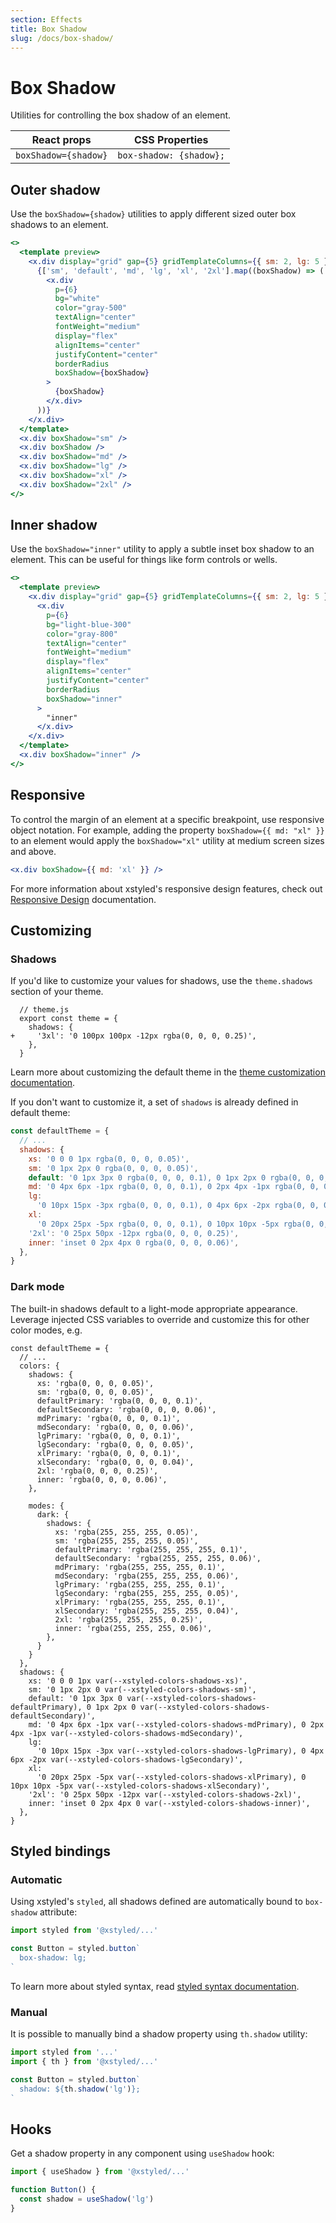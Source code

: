 ```yaml
---
section: Effects
title: Box Shadow
slug: /docs/box-shadow/
---
```


# Box Shadow

Utilities for controlling the box shadow of an element.

<carbon-ad />

| React props          | CSS Properties          |
| -------------------- | ----------------------- |
| `boxShadow={shadow}` | `box-shadow: {shadow};` |

## Outer shadow

Use the `boxShadow={shadow}` utilities to apply different sized outer box shadows to an element.

```jsx preview color=amber
<>
  <template preview>
    <x.div display="grid" gap={5} gridTemplateColumns={{ sm: 2, lg: 5 }} p={3}>
      {['sm', 'default', 'md', 'lg', 'xl', '2xl'].map((boxShadow) => (
        <x.div
          p={6}
          bg="white"
          color="gray-500"
          textAlign="center"
          fontWeight="medium"
          display="flex"
          alignItems="center"
          justifyContent="center"
          borderRadius
          boxShadow={boxShadow}
        >
          {boxShadow}
        </x.div>
      ))}
    </x.div>
  </template>
  <x.div boxShadow="sm" />
  <x.div boxShadow />
  <x.div boxShadow="md" />
  <x.div boxShadow="lg" />
  <x.div boxShadow="xl" />
  <x.div boxShadow="2xl" />
</>
```

## Inner shadow

Use the `boxShadow="inner"` utility to apply a subtle inset box shadow to an element. This can be useful for things like form controls or wells.

```jsx preview color=light-blue
<>
  <template preview>
    <x.div display="grid" gap={5} gridTemplateColumns={{ sm: 2, lg: 5 }} p={3}>
      <x.div
        p={6}
        bg="light-blue-300"
        color="gray-800"
        textAlign="center"
        fontWeight="medium"
        display="flex"
        alignItems="center"
        justifyContent="center"
        borderRadius
        boxShadow="inner"
      >
        "inner"
      </x.div>
    </x.div>
  </template>
  <x.div boxShadow="inner" />
</>
```

## Responsive

To control the margin of an element at a specific breakpoint, use responsive object notation. For example, adding the property `boxShadow={{ md: "xl" }}` to an element would apply the `boxShadow="xl"` utility at medium screen sizes and above.

```jsx
<x.div boxShadow={{ md: 'xl' }} />
```

For more information about xstyled's responsive design features, check out [Responsive Design](/docs/responsive-design/) documentation.

## Customizing

### Shadows

If you'd like to customize your values for shadows, use the `theme.shadows` section of your theme.

```diffjs
  // theme.js
  export const theme = {
    shadows: {
+     '3xl': '0 100px 100px -12px rgba(0, 0, 0, 0.25)',
    },
  }
```

Learn more about customizing the default theme in the [theme customization documentation](/docs/theme/).

If you don't want to customize it, a set of `shadows` is already defined in default theme:

```js
const defaultTheme = {
  // ...
  shadows: {
    xs: '0 0 0 1px rgba(0, 0, 0, 0.05)',
    sm: '0 1px 2px 0 rgba(0, 0, 0, 0.05)',
    default: '0 1px 3px 0 rgba(0, 0, 0, 0.1), 0 1px 2px 0 rgba(0, 0, 0, 0.06)',
    md: '0 4px 6px -1px rgba(0, 0, 0, 0.1), 0 2px 4px -1px rgba(0, 0, 0, 0.06)',
    lg:
      '0 10px 15px -3px rgba(0, 0, 0, 0.1), 0 4px 6px -2px rgba(0, 0, 0, 0.05)',
    xl:
      '0 20px 25px -5px rgba(0, 0, 0, 0.1), 0 10px 10px -5px rgba(0, 0, 0, 0.04)',
    '2xl': '0 25px 50px -12px rgba(0, 0, 0, 0.25)',
    inner: 'inset 0 2px 4px 0 rgba(0, 0, 0, 0.06)',
  },
}
```

### Dark mode

The built-in shadows default to a light-mode appropriate appearance. Leverage injected CSS variables to override and customize this for other color modes, e.g.

```tsx
const defaultTheme = {
  // ...
  colors: {
    shadows: {
      xs: 'rgba(0, 0, 0, 0.05)',
      sm: 'rgba(0, 0, 0, 0.05)',
      defaultPrimary: 'rgba(0, 0, 0, 0.1)',
      defaultSecondary: 'rgba(0, 0, 0, 0.06)',
      mdPrimary: 'rgba(0, 0, 0, 0.1)',
      mdSecondary: 'rgba(0, 0, 0, 0.06)',
      lgPrimary: 'rgba(0, 0, 0, 0.1)',
      lgSecondary: 'rgba(0, 0, 0, 0.05)',
      xlPrimary: 'rgba(0, 0, 0, 0.1)',
      xlSecondary: 'rgba(0, 0, 0, 0.04)',
      2xl: 'rgba(0, 0, 0, 0.25)',
      inner: 'rgba(0, 0, 0, 0.06)',
    },
    
    modes: {
      dark: {
        shadows: {
          xs: 'rgba(255, 255, 255, 0.05)',
          sm: 'rgba(255, 255, 255, 0.05)',
          defaultPrimary: 'rgba(255, 255, 255, 0.1)',
          defaultSecondary: 'rgba(255, 255, 255, 0.06)',
          mdPrimary: 'rgba(255, 255, 255, 0.1)',
          mdSecondary: 'rgba(255, 255, 255, 0.06)',
          lgPrimary: 'rgba(255, 255, 255, 0.1)',
          lgSecondary: 'rgba(255, 255, 255, 0.05)',
          xlPrimary: 'rgba(255, 255, 255, 0.1)',
          xlSecondary: 'rgba(255, 255, 255, 0.04)',
          2xl: 'rgba(255, 255, 255, 0.25)',
          inner: 'rgba(255, 255, 255, 0.06)',
        },
      }
    }
  },
  shadows: {
    xs: '0 0 0 1px var(--xstyled-colors-shadows-xs)',
    sm: '0 1px 2px 0 var(--xstyled-colors-shadows-sm)',
    default: '0 1px 3px 0 var(--xstyled-colors-shadows-defaultPrimary), 0 1px 2px 0 var(--xstyled-colors-shadows-defaultSecondary)',
    md: '0 4px 6px -1px var(--xstyled-colors-shadows-mdPrimary), 0 2px 4px -1px var(--xstyled-colors-shadows-mdSecondary)',
    lg:
      '0 10px 15px -3px var(--xstyled-colors-shadows-lgPrimary), 0 4px 6px -2px var(--xstyled-colors-shadows-lgSecondary)',
    xl:
      '0 20px 25px -5px var(--xstyled-colors-shadows-xlPrimary), 0 10px 10px -5px var(--xstyled-colors-shadows-xlSecondary)',
    '2xl': '0 25px 50px -12px var(--xstyled-colors-shadows-2xl)',
    inner: 'inset 0 2px 4px 0 var(--xstyled-colors-shadows-inner)',
  },
}
```

## Styled bindings

### Automatic

Using xstyled's `styled`, all shadows defined are automatically bound to `box-shadow` attribute:

```js
import styled from '@xstyled/...'

const Button = styled.button`
  box-shadow: lg;
`
```

To learn more about styled syntax, read [styled syntax documentation](/docs/magic-styled-components/).

### Manual

It is possible to manually bind a shadow property using `th.shadow` utility:

```js
import styled from '...'
import { th } from '@xstyled/...'

const Button = styled.button`
  shadow: ${th.shadow('lg')};
`
```

## Hooks

Get a shadow property in any component using `useShadow` hook:

```js
import { useShadow } from '@xstyled/...'

function Button() {
  const shadow = useShadow('lg')
}
```
